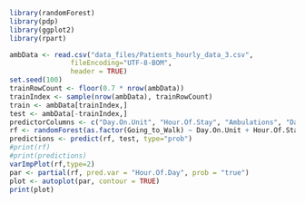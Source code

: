 ```r
library(randomForest)
library(pdp)
library(ggplot2)
library(rpart)

ambData <- read.csv("data_files/Patients_hourly_data_3.csv",
               fileEncoding="UTF-8-BOM",
               header = TRUE)
set.seed(100)
trainRowCount <- floor(0.7 * nrow(ambData))
trainIndex <- sample(nrow(ambData), trainRowCount)
train <- ambData[trainIndex,]
test <- ambData[-trainIndex,]
predictorColumns <- c("Day.On.Unit", "Hour.Of.Stay", "Ambulations", "Daily.Ambulation.Total", "Hour.Of.Day", "Number.Of.Times", "Hours.Since.Last.Walk", "Distance.Of.Last.Walk", "Total.Distance.Walked")
rf <- randomForest(as.factor(Going_to_Walk) ~ Day.On.Unit + Hour.Of.Stay + Ambulations + Daily.Ambulation.Total + Hour.Of.Day + Number.Of.Times + Hours.Since.Last.Walk + Distance.Of.Last.Walk + Total.Distance.Walked, data = train, ntree=100, probability = TRUE)
predictions <- predict(rf, test, type="prob")
#print(rf)
#print(predictions)
varImpPlot(rf,type=2)
par <- partial(rf, pred.var = "Hour.Of.Day", prob = "true")
plot <- autoplot(par, contour = TRUE)
print(plot)
```